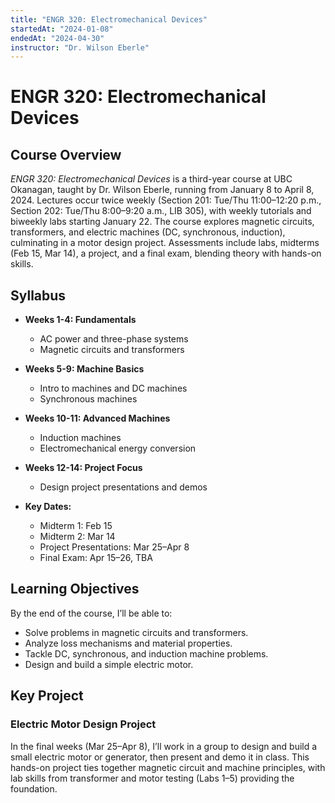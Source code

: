 ```yaml
---
title: "ENGR 320: Electromechanical Devices"
startedAt: "2024-01-08"
endedAt: "2024-04-30"
instructor: "Dr. Wilson Eberle"
---
```

# ENGR 320: Electromechanical Devices

## Course Overview

*ENGR 320: Electromechanical Devices* is a third-year course at UBC Okanagan, taught by Dr. Wilson Eberle, running from January 8 to April 8, 2024. Lectures occur twice weekly (Section 201: Tue/Thu 11:00–12:20 p.m., Section 202: Tue/Thu 8:00–9:20 a.m., LIB 305), with weekly tutorials and biweekly labs starting January 22. The course explores magnetic circuits, transformers, and electric machines (DC, synchronous, induction), culminating in a motor design project. Assessments include labs, midterms (Feb 15, Mar 14), a project, and a final exam, blending theory with hands-on skills.

## Syllabus

- **Weeks 1-4: Fundamentals**  
  - AC power and three-phase systems  
  - Magnetic circuits and transformers  

- **Weeks 5-9: Machine Basics**  
  - Intro to machines and DC machines  
  - Synchronous machines  

- **Weeks 10-11: Advanced Machines**  
  - Induction machines  
  - Electromechanical energy conversion  

- **Weeks 12-14: Project Focus**  
  - Design project presentations and demos  

- **Key Dates:**  
  - Midterm 1: Feb 15  
  - Midterm 2: Mar 14  
  - Project Presentations: Mar 25–Apr 8  
  - Final Exam: Apr 15–26, TBA  

## Learning Objectives

By the end of the course, I’ll be able to:  
- Solve problems in magnetic circuits and transformers.  
- Analyze loss mechanisms and material properties.  
- Tackle DC, synchronous, and induction machine problems.  
- Design and build a simple electric motor.  

## Key Project

### Electric Motor Design Project  
In the final weeks (Mar 25–Apr 8), I’ll work in a group to design and build a small electric motor or generator, then present and demo it in class. This hands-on project ties together magnetic circuit and machine principles, with lab skills from transformer and motor testing (Labs 1–5) providing the foundation.